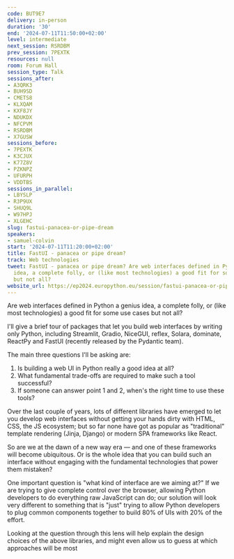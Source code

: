 ```yaml
---
code: BUT9E7
delivery: in-person
duration: '30'
end: '2024-07-11T11:50:00+02:00'
level: intermediate
next_session: RSRDBM
prev_session: 7PEXTK
resources: null
room: Forum Hall
session_type: Talk
sessions_after:
- A3QRK3
- BUH9SD
- CMETS8
- KLXQAM
- KXF8JY
- NDUKDX
- NFCPVM
- RSRDBM
- X7GUSW
sessions_before:
- 7PEXTK
- K3CJUX
- K77Z8V
- PZKNPZ
- UFURPH
- VDDTBS
sessions_in_parallel:
- LBYSLP
- R3P9UX
- SHUQ9L
- W97HPJ
- XLGEHC
slug: fastui-panacea-or-pipe-dream
speakers:
- samuel-colvin
start: '2024-07-11T11:20:00+02:00'
title: FastUI - panacea or pipe dream?
track: Web technologies
tweet: FastUI - panacea or pipe dream? Are web interfaces defined in Python a genius
  idea, a complete folly, or (like most technologies) a good fit for some use cases
  but not all?
website_url: https://ep2024.europython.eu/session/fastui-panacea-or-pipe-dream
---
```


Are web interfaces defined in Python a genius idea, a complete folly, or (like most technologies) a good fit for some use cases but not all?

I'll give a brief tour of packages that let you build web interfaces by writing only Python, including Streamlit, Gradio, NiceGUI, reflex, Solara, dominate, ReactPy and FastUI (recently released by the Pydantic team).

The main three questions I'll be asking are:

1. Is building a web UI in Python really a good idea at all?
2. What fundamental trade-offs are required to make such a tool successful?
3. If someone can answer point 1 and 2, when's the right time to use these tools?

Over the last couple of years, lots of different libraries have emerged to let you develop web interfaces without getting your hands dirty with HTML, CSS, the JS ecosystem; but so far none have got as popular as "traditional" template rendering (Jinja, Django) or modern SPA frameworks like React.

So are we at the dawn of a new way era — and one of these frameworks will become ubiquitous. Or is the whole idea that you can build such an interface without engaging with the fundamental technologies that power them mistaken?

One important question is "what kind of interface are we aiming at?" If we are trying to give complete control over the browser, allowing Python developers to do everything raw JavaScript can do; our solution will look very different to something that is "just" trying to allow Python developers to plug common components together to build 80% of UIs with 20% of the effort.

Looking at the question through this lens will help explain the design choices of the above libraries, and might even allow us to guess at which approaches will be most
